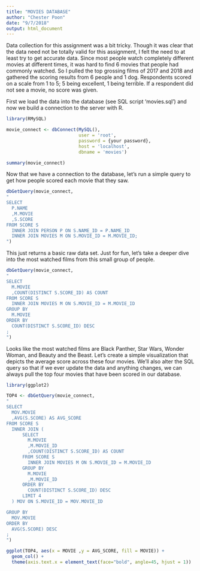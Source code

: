 ```yaml
---
title: "MOVIES DATABASE"
author: "Chester Poon"
date: "9/7/2018"
output: html_document
---
```


Data collection for this assignment was a bit tricky.  Though it was clear that the data need not be totally valid for this assignment, I felt the need to at least try to get accurate data.  Since most people watch completely different movies at different times, it was hard to find 6 movies that people had commonly watched.  So I pulled the top grossing films of 2017 and 2018 and gathered the scoring results from 6 people and 1 dog.  Respondents scored on a scale from 1 to 5; 5 being excellent, 1 being terrible.  If a respondent did not see a movie, no score was given.

First we load the data into the database (see SQL script 'movies.sql') and now we build a connection to the server with R.

```r
library(RMySQL)

movie_connect <- dbConnect(MySQL(),
                           user = 'root',
                           password = {your password},
                           host = 'localhost',
                           dbname = 'movies')

summary(movie_connect)
```

Now that we have a connection to the database, let's run a simple query to get how people scored each movie that they saw.

```r
dbGetQuery(movie_connect, 
"
SELECT
  P.NAME
  ,M.MOVIE
  ,S.SCORE
FROM SCORE S
  INNER JOIN PERSON P ON S.NAME_ID = P.NAME_ID
  INNER JOIN MOVIES M ON S.MOVIE_ID = M.MOVIE_ID;
")
```

This just returns a basic raw data set.  Just for fun, let's take a deeper dive into the most watched films from this small group of people.  

```r
dbGetQuery(movie_connect, 
"
SELECT
  M.MOVIE
  ,COUNT(DISTINCT S.SCORE_ID) AS COUNT
FROM SCORE S
  INNER JOIN MOVIES M ON S.MOVIE_ID = M.MOVIE_ID
GROUP BY
  M.MOVIE
ORDER BY
  COUNT(DISTINCT S.SCORE_ID) DESC
;
")
```

Looks like the most watched films are Black Panther, Star Wars, Wonder Woman, and Beauty and the Beast.  Let's create a simple visualization that depicts the average score across these four movies.  We'll also alter the SQL query so that if we ever update the data and anything changes, we can always pull the top four movies that have been scored in our database.

```r
library(ggplot2)

TOP4 <- dbGetQuery(movie_connect, 
"
SELECT
  MOV.MOVIE
  ,AVG(S.SCORE) AS AVG_SCORE
FROM SCORE S
  INNER JOIN (
      SELECT
        M.MOVIE
        ,M.MOVIE_ID
        ,COUNT(DISTINCT S.SCORE_ID) AS COUNT
      FROM SCORE S
        INNER JOIN MOVIES M ON S.MOVIE_ID = M.MOVIE_ID
      GROUP BY
        M.MOVIE
        ,M.MOVIE_ID
      ORDER BY
        COUNT(DISTINCT S.SCORE_ID) DESC
      LIMIT 4
  ) MOV ON S.MOVIE_ID = MOV.MOVIE_ID

GROUP BY
  MOV.MOVIE
ORDER BY
  AVG(S.SCORE) DESC
;
")

ggplot(TOP4, aes(x = MOVIE ,y = AVG_SCORE, fill = MOVIE)) +
  geom_col() +
  theme(axis.text.x = element_text(face="bold", angle=45, hjust = 1))
```

